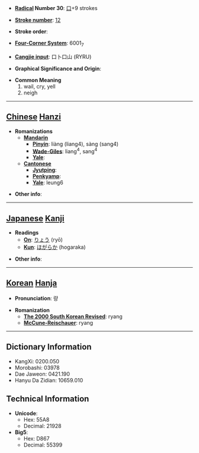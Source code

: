 * '''[[Wiktionary:Chinese radical index| Radical]] Number 30''': [[Wiktionary:Chinese radical index 口|口]]+9 strokes

* '''[[Wiktionary:Chinese total strokes index|Stroke number]]''': [[Wiktionary:Chinese total strokes index 12|12]]

* '''Stroke order''': 

* '''[[Wiktionary:Chinese four corner index|Four-Corner System]]''': 6001<sub>7</sub>

* '''[[Wiktionary:Chinese Cangjie index|Cangjie input]]''': 口卜口山 (RYRU)

* '''Graphical Significance and Origin''': 

* '''Common Meaning'''
*#wail, cry, yell
*# neigh


----

== [[Chinese]] [[Hanzi]] ==

* '''Romanizations'''
** '''[[Mandarin]]'''
*** '''[[Pinyin]]''': liàng (liang4), sàng (sang4)
*** '''[[Wade-Giles]]''': liang<sup>4</sup>, sang<sup>4</sup>
*** '''[[Yale]]''': 
** '''[[Cantonese]]'''
*** '''[[Jyutping]]''':
*** '''[[Penkyamp]]''': 
*** '''[[Yale]]''': leung6

* '''Other info''': 

----

== [[Japanese]] [[Kanji]] ==

* '''Readings'''
** '''[[On]]''': [[りょう]] (ryō)
** '''[[Kun]]''': [[ほがらか]] (hogaraka)

* '''Other info''':  

----

== [[Korean]] [[Hanja]] ==

* '''Pronunciation''': 량

* '''Romanization'''
** '''[[The 2000 South Korean Revised Romanization|The 2000 South Korean Revised]]''': ryang
** '''[[McCune-Reischauer]]''': ryang

----

== Dictionary Information ==

* KangXi: 0200.050
* Morobashi: 03978
* Dae Jaweon: 0421.190
* Hanyu Da Zidian: 10659.010

== Technical Information ==

* '''Unicode''':
** Hex: 55A8
** Decimal: 21928
* '''Big5''':
** Hex: D867
** Decimal: 55399